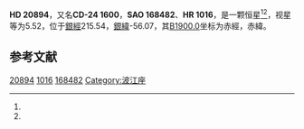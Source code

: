 {{Starbox begin
| name = HD 20894
}}
{{Starbox observe
| epoch = [[J2000.0|J2000.0]]
| constell = {{星座名待查}}<ref name=SIMBAD>{{cite web
 | url=http://simbad.u-strasbg.fr/simbad/sim-id?Ident=HR+1016
 | title=Pulsating variable Star
 | publisher=Centre de Données astronomiques de Strasbourg
 | work=SIMBAD
 | accessdate=2012-07-13
 | archive-date=2021-01-26
 | archive-url=https://web.archive.org/web/20210126054124/http://simbad.u-strasbg.fr/simbad/sim-id?Ident=HR+1016
 }}</ref><ref name=DATA>{{cite web
 | url=http://vizier.u-strasbg.fr/viz-bin/VizieR-5?-out.add=.&-source=5050&-corr=PK=HR&-out.max=9999&HR=1016
 | title=VizieR Detailed Page
 | accessdate=2012-07-13
 | archive-date=2016-03-04
 | archive-url=https://web.archive.org/web/20160304142142/http://vizier.u-strasbg.fr/viz-bin/VizieR-5?-out.add=.&-source=5050&-corr=PK=HR&-out.max=9999&HR=1016
 | dead-url=no
 }}</ref>
| 星官 = 
| ra = {{RA|3|21|24}}<ref name=SIMBAD /><ref name=DATA />
| dec = {{DEC|-23|38|7}}<ref name=SIMBAD /><ref name=DATA />
| appmag_v = 5.52<ref name=SIMBAD /><ref name=DATA />
}}
{{Starbox character
| class = G6.5IIbCN-1Hdel -1<ref name=SIMBAD /><ref name=DATA />
| b-v = 0.88<ref name=SIMBAD /><ref name=DATA />
| u-b = 0.59<ref name=SIMBAD /><ref name=DATA />
| r-i = 0.47<ref name=SIMBAD /><ref name=DATA />
| variable = 
}}
{{Starbox astrometry
| radial_v = 0.59
| prop_mo_ra = 8
| parallax = 
| p_error = 
}}
{{Starbox catalog
| names =CD-24 1600，[[SAO星表|SAO]] 168482，[[HD星表|HD]] 20894，[[HR星表|HR]] 1016}}
{{Starbox reference |Simbad=HR+1016}}
{{Starbox end}}

'''HD 20894'''，又名'''CD-24 1600'''，'''SAO 168482'''、'''HR 1016'''，是一颗恒星<ref name=SIMBAD /><ref name=DATA />，视星等为5.52，位于[[銀道座標系|銀經]]215.54，[[銀道座標系|銀緯]]-56.07，其[[B1900.0|B1900.0]]坐标为赤經{{RA|3|17|1.9}}，赤緯{{DEC|-23|-56.07|38}}。

== 参考文献 ==
{{reflist}}

{{star-stub}}

[[Category:HD和HDE天體|20894]]
[[Category:HR天體|1016]]
[[Category:SAO天體|168482]]
[[Category:波江座|Category:波江座]]